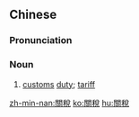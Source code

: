 {{also|关税}}
==Chinese==
{{zh-forms|s=关税}}

===Pronunciation===
{{zh-pron
|m=guānshuì
|cat=n
}}

===Noun===
{{zh-noun}}

# [[customs]] [[duty]]; [[tariff]]

[[zh-min-nan:關稅]]
[[ko:關稅]]
[[hu:關稅]]